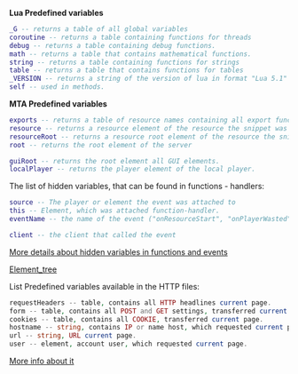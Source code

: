 '''Lua Predefined variables'''
<syntaxhighlight lang="lua">
_G -- returns a table of all global variables
coroutine -- returns a table containing functions for threads
debug -- returns a table containing debug functions.
math -- returns a table that contains mathematical functions.
string -- returns a table containing functions for strings
table -- returns a table that contains functions for tables
_VERSION -- returns a string of the version of lua in format "Lua 5.1"
self -- used in methods.
</syntaxhighlight>



'''MTA Predefined variables'''
<section name="Shared" class="both" show="true">
<syntaxhighlight lang="lua">
exports -- returns a table of resource names containing all export functions
resource -- returns a resource element of the resource the snippet was executed in
resourceRoot -- returns a resource root element of the resource the snippet was executed in
root -- returns the root element of the server
</syntaxhighlight>

</section>
<section name="Client only" class="client" show="true">
<syntaxhighlight lang="lua">
guiRoot -- returns the root element all GUI elements.
localPlayer -- returns the player element of the local player.
</syntaxhighlight>
</section>
The list of hidden variables, that can be found in functions - handlers:
<section name="Shared" class="both" show="true">
<syntaxhighlight lang="lua">
source -- The player or element the event was attached to
this -- Element, which was attached function-handler.
eventName -- the name of the event ("onResourceStart", "onPlayerWasted" etc.)
</syntaxhighlight>
</section>

<section name="Server only" class="server" show="true">
<syntaxhighlight lang="lua">
client -- the client that called the event 
</syntaxhighlight>
<!-- mom, it's broken
sourceResourceRoot -- the root of the resource that called the event
sourceResource -- the resource that called the event
-->
</section>


[http://wiki.multitheftauto.com/wiki/AddEventHandler More details about hidden variables in functions and events]

[[/Element_tree.md|Element_tree]]

List Predefined variables available in the HTTP files:
<syntaxhighlight lang="php">
requestHeaders -- table, contains all HTTP headlines current page.
form -- table, contains all POST and GET settings, transferred current page.
cookies -- table, contains all COOKIE, transferred current page.
hostname -- string, contains IP or name host, which requested current page.
url -- string, URL current page.
user -- element, account user, which requested current page.
</syntaxhighlight>

[http://wiki.multitheftauto.com/wiki/Resource_Web_Access More info about it]